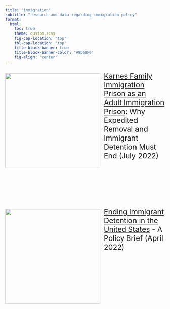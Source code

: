 ```yaml
---
title: "immigration"
subtitle: "research and data regarding immigration policy"
format: 
  html: 
    toc: true
    theme: custom.scss
    fig-cap-location: "top"
    tbl-cap-location: "top"
    title-block-banner: true
    title-block-banner-color: "#9D60F0"
    fig-align: "center"
---
```


<div style="float:left; margin-right: 10px;">
  [![](figures/karnes.png){width=300 fig-alt="An image of the sky with flying birds."}](https://www.raicestexas.org/2022/07/20/karnes-family-immigration-prison-as-an-adult-immigration-prison/)
</div>

<div style="font-size:23px">

[Karnes Family Immigration Prison as an Adult Immigration Prison](https://www.raicestexas.org/2022/07/20/karnes-family-immigration-prison-as-an-adult-immigration-prison/): Why Expedited Removal and Immigrant Detention Must End (July 2022)

</div>

<br><br><br><br><br><br>

<div style="float:left; margin-right: 10px;">
  [![](figures/detention.png){width=300 fig-alt="An image of a detention facility and the text IMPACTS: Immigrant detention tears families apart, denies immigrants access to legal counsel and necessary healthcare, as well as drains the economy for a profit. Another image of protesters with signs and the text SOLUTIONS: Community based alternatives are more humane, more effective, and less costly thandetention."}](detention.html)
</div>

<div style="font-size:23px">

[Ending Immigrant Detention in the United States](detention.html) - A Policy Brief (April 2022)

</div>

<br><br><br><br>